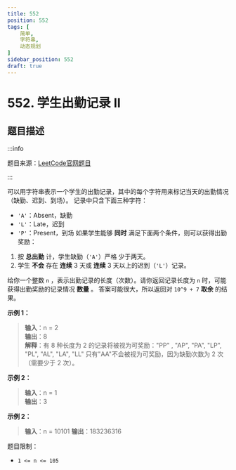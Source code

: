 ```yaml
---
title: 552
position: 552
tags: [
    简单,
    字符串,
    动态规划
]
sidebar_position: 552
draft: true
---
```


# 552. 学生出勤记录 II

## 题目描述 <DifficultyTag level={3} />

:::info

题目来源：[LeetCode官网题目](https://leetcode.cn/problems/student-attendance-record-ii/description/)

:::

可以用字符串表示一个学生的出勤记录，其中的每个字符用来标记当天的出勤情况（缺勤、迟到、到场）。
记录中只含下面三种字符：

- `'A'`：Absent，缺勤
- `'L'`：Late，迟到
- `'P'`：Present，到场
如果学生能够 **同时** 满足下面两个条件，则可以获得出勤奖励：

1. 按 **总出勤** 计，学生缺勤（`'A'`）严格 少于两天。
2. 学生 **不会** 存在 **连续** 3 天或 **连续** 3 天以上的迟到（`'L'`）记录。

给你一个整数 `n` ，表示出勤记录的长度（次数）。请你返回记录长度为 `n` 时，可能获得出勤奖励的记录情况 **数量** 。
答案可能很大，所以返回对 `10^9 + 7` **取余** 的结果。

**示例 1：**
> **输入**：n = 2  
> **输出**：8  
> **解释**：有 8 种长度为 2 的记录将被视为可奖励："PP" , "AP", "PA", "LP", "PL", "AL", "LA", "LL" 只有"AA"不会被视为可奖励，因为缺勤次数为 2 次（需要少于 2 次）。

**示例 2：**
> **输入**：n = 1  
> **输出**：3    

**示例 2：**
> **输入**：n = 10101 
> **输出**：183236316    

题目限制：
- `1 <= n <= 105`




